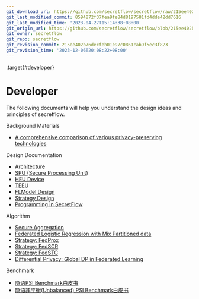 ```yaml
---
git_download_url: https://github.com/secretflow/secretflow/raw/215ee402b76decfeb01e97c0861cab9f5ec3f823/docs/developer/index.rst
git_last_modified_commit: 8594872f37fea9fe84d8197581fd4dde42dd7616
git_last_modified_time: '2023-04-27T15:14:38+08:00'
git_origin_url: https://github.com/secretflow/secretflow/blob/215ee402b76decfeb01e97c0861cab9f5ec3f823/docs/developer/index.rst
git_owner: secretflow
git_repo: secretflow
git_revision_commit: 215ee402b76decfeb01e97c0861cab9f5ec3f823
git_revision_time: '2023-12-06T20:08:22+08:00'
---
```


:target{#developer}

# <Target id="id1" />Developer

The following documents will help you understand the design ideas and principles of secretflow.

<TableOfContents>


  <p className="caption">
    Background Materials
  </p>

  - [A comprehensive comparison of various privacy-preserving technologies](https://www.yuque.com/secret-flow/admin/exgixt72drdvdsy3)
</TableOfContents>

<TableOfContents>


  <p className="caption">
    Design Documentation
  </p>

  - [Architecture](design/architecture.mdx)
  - [SPU (Secure Processing Unit)](design/spu.mdx)
  - [HEU Device](design/heu.mdx)
  - [TEEU](design/teeu.mdx)
  - [FLModel Design](design/flmodel.mdx)
  - [Strategy Design](design/strategy.mdx)
  - [Programming in SecretFlow](design/programming_in_secretflow.mdx)
</TableOfContents>

<TableOfContents>


  <p className="caption">
    Algorithm
  </p>

  - [Secure Aggregation](algorithm/secure_aggregation.mdx)
  - [Federated Logistic Regression with Mix Partitioned data](algorithm/mix_lr.mdx)
  - [Strategy: FedProx](algorithm/federated_learning/fed_prox.mdx)
  - [Strategy: FedSCR](algorithm/federated_learning/fed_scr.mdx)
  - [Strategy: FedSTC](algorithm/federated_learning/fed_stc.mdx)
  - [Differential Privacy: Global DP in Federated Learning](algorithm/differential_privacy/GlobalDP.mdx)
</TableOfContents>

<TableOfContents>


  <p className="caption">
    Benchmark
  </p>

  - [隐语PSI Benchmark白皮书](benchmark/psi_benchmark.mdx)
  - [隐语非平衡(Unbalanced) PSI Benchmark白皮书](benchmark/ubpsi_benchmark.mdx)
</TableOfContents>
